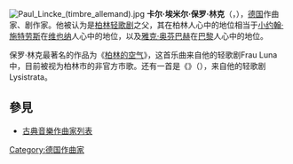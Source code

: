 {{unreferenced|time=2016-12-22T15:21:21+00:00}}
[[File:Paul_Lincke_(timbre_allemand).jpg|thumb]]
'''卡尔·埃米尔·保罗·林克'''（{{lang-de|Carl Emil Paul Lincke}}，{{bd|1866年|11月7日|1946年|9月4日|}}），[[德国|德国]]作曲家、剧作家。他被认为是[[柏林|柏林]][[轻歌剧|轻歌剧]]之父，其在柏林人心中的地位相当于[[小约翰·施特劳斯|小约翰·施特劳斯]]在[[维也纳|维也纳]]人心中的地位，以及[[雅克·奥芬巴赫|雅克·奥芬巴赫]]在[[巴黎|巴黎]]人心中的地位。

保罗·林克最著名的作品为《[[柏林的空气|柏林的空气]]》，这首乐曲来自他的轻歌剧Frau Luna中，目前被视为柏林市的非官方市歌。还有一首是《{{link-en|萤火虫 (轻音乐)|The Glow-Worm|萤火虫}}》（{{lang|de|Das Glühwürmchen}}），来自他的轻歌剧Lysistrata。

==參見==
*[[古典音樂作曲家列表|古典音樂作曲家列表]]
[[Category:德国作曲家|Category:德国作曲家]]